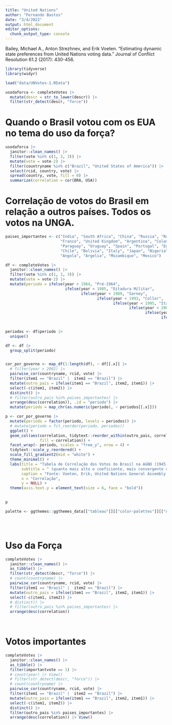 ```yaml
---
title: "United Nations"
author: "Fernando Bastos"
date: "3/4/2022"
output: html_document
editor_options: 
  chunk_output_type: console
---
```


Bailey, Michael A., Anton Strezhnev, and Erik Voeten. "Estimating dynamic state preferences from United Nations voting data." Journal of Conflict Resolution 61.2 (2017): 430-456.

```r
library(tidyverse)
library(widyr)

load("data/UNVotes-1.RData")

```


```r

usodaforca <- completeVotes |> 
  mutate(descr = str_to_lower(descr)) |> 
  filter(str_detect(descr, "force"))

```

# Quando o Brasil votou com os EUA no tema do uso da força?

```r

usodaforca |>
  janitor::clean_names() |> 
  filter(vote %in% c(1, 2, 3)) |> 
  mutate(vote = vote-2) |> 
  filter(countryname %in% c("Brazil", "United States of America")) |> 
  select(rcid, country, vote) |> 
  spread(country, vote, fill = 0) |> 
  summarize(correlation = cor(BRA, USA))

```

# Correlação de votos do Brasil em relação a outros países. Todos os votos na UNGA.

```r

paises_importantes <- c("India", "South Africa", "China", "Russia", "Russian Federation", "United States of America", 
                        "France", "United Kingdom", "Argentina", "Colombia", "Peru", 
                        "Paraguay", "Uruguay", "Spain", "Portugal", "Egypt", 
                        "Chile", "Bolivia", "Italy", "Japan", "Nigeria",
                        "Angola", "Argelia", "Mozambique", "Mexico")

df <- completeVotes |>
  janitor::clean_names() |> 
  filter(vote %in% c(1, 2, 3)) |> 
  mutate(vote = vote-2) |>
  mutate(periodo = ifelse(year < 1964, "Pré-1964",
                          ifelse(year < 1985, "Ditadura Militar",
                                 ifelse(year < 1989, "Sarney",
                                        ifelse(year < 1993, "Collor",
                                               ifelse(year < 1995, "Itamar",
                                                      ifelse(year < 2003, "FHC",
                                                             ifelse(year < 2011, "Lula",
                                                                    ifelse(year < 2017, "Dilma",
                                                                           ifelse(year < 2018, "Temer", "Bolsonaro"))))))))))

periodos <- df$periodo |> 
  unique()

df <- df |> 
  group_split(periodo)


cor_por_governo <- map_df(1:length(df), ~ df[[.x]] |> 
  # filter(year > 2002) |>
  pairwise_cor(countryname, rcid, vote) |> 
  filter(item1 == "Brazil" |  item2 == "Brazil") |> 
  mutate(outro_pais = ifelse(item1 == "Brazil", item2, item1)) |> 
  select(-c(item1, item2)) |>
  distinct() |> 
  # filter(outro_pais %in% paises_importantes) |> 
  arrange(desc(correlation)), .id = "periodo") |> 
  mutate(periodo = map_chr(as.numeric(periodo), ~ periodos[[.x]]))

```

```r
p <- cor_por_governo |> 
  mutate(periodo = factor(periodo, levels = periodos)) |>
  # mutate(periodo = fct_reorder(periodo, periodos))
  ggplot() +
  geom_col(aes(correlation, tidytext::reorder_within(outro_pais, correlation, periodo),
               fill = correlation)) +
  facet_wrap(~ periodo, scales = "free_y", nrow = 4) +
  tidytext::scale_y_reordered() +
  scale_fill_gradient2(mid = "white") +
  theme_minimal() +
  labs(title = "Tabela de Correlação dos Votos do Brasil na AGNU (1945-2020)",
       subtitle = " (quanto mais alto o coeficiente, mais convergente com a posição do Brasil)",
       caption = "Fonte: Voeten, Erik; United Nations General Assembly Voting Data, Harvard Dataverse, Formulação: Fernando Bastos",
       x = "Correlação",
       y = NULL) +
  theme(axis.text.y = element_text(size = 6, face = "bold"))

  
p

palette <- ggthemes::ggthemes_data[["tableau"]][["color-palettes"]][["ordered-diverging"]]





```

# Uso da Força

```r
completeVotes |>
  janitor::clean_names() |> 
  as_tibble() |> 
  filter(str_detect(descr, "force")) |> 
  # count(countryname) |>
  pairwise_cor(countryname, rcid, vote) |> 
  filter(item1 == "Brazil" |  item2 == "Brazil") |> 
  mutate(outro_pais = ifelse(item1 == "Brazil", item2, item1)) |> 
  select(-c(item1, item2)) |> 
  # distinct() |> 
  # filter(outro_pais %in% paises_importantes) |> 
  arrange(desc(correlation))

         
```

# Votos importantes

```r
completeVotes |>
  janitor::clean_names() |> 
  as_tibble() |> 
  filter(importantvote == 1) |> 
  # count(year) |> View()
  # filter(str_detect(descr, "force")) |> 
  # count(countryname) |>
  pairwise_cor(countryname, rcid, vote) |> 
  filter(item1 == "Brazil" |  item2 == "Brazil") |> 
  mutate(outro_pais = ifelse(item1 == "Brazil", item2, item1)) |> 
  select(-c(item1, item2)) |> 
  distinct() |>
  filter(outro_pais %in% paises_importantes) |>
  arrange(desc(correlation)) |> View()
```

